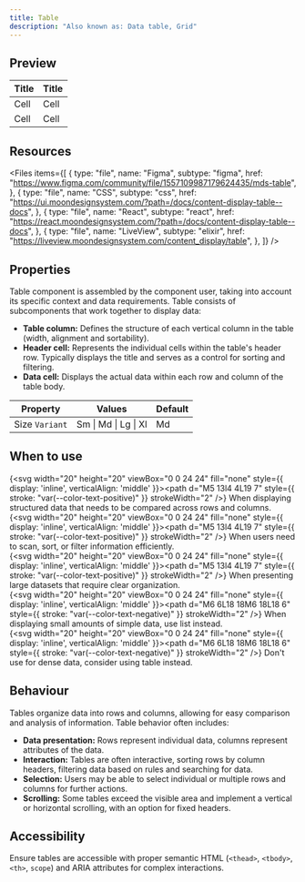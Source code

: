 ```yaml
---
title: Table
description: "Also known as: Data table, Grid"
---
```


## Preview

<div className="w-full bg-primary h-[320px] flex items-center justify-center border border-primary gap-4 not-prose">
  <table className="moon-table w-[320px]">
    <thead>
      <tr>
        <th>Title</th>
        <th>Title</th>
      </tr>
    </thead>
    <tbody>
      <tr>
        <td>Cell</td>
        <td>Cell</td>
      </tr>
      <tr>
        <td>Cell</td>
        <td>Cell</td>
      </tr>
    </tbody>
  </table>
</div>

## Resources

<Files
  items={[
    {
      type: "file",
      name: "Figma",
      subtype: "figma",
      href: "https://www.figma.com/community/file/1557109987179624435/mds-table",
    },
    {
      type: "file",
      name: "CSS",
      subtype: "css",
      href: "https://ui.moondesignsystem.com/?path=/docs/content-display-table--docs",
    },
    {
      type: "file",
      name: "React",
      subtype: "react",
      href: "https://react.moondesignsystem.com/?path=/docs/content-display-table--docs",
    },
    {
      type: "file",
      name: "LiveView",
      subtype: "elixir",
      href: "https://liveview.moondesignsystem.com/content_display/table",
    },
  ]}
/>

## Properties

Table component is assembled by the component user, taking into account its specific context and data requirements. Table consists of subcomponents that work together to display data:

- **Table column:** Defines the structure of each vertical column in the table (width, alignment and sortability).
- **Header cell:** Represents the individual cells within the table's header row. Typically displays the title and serves as a control for sorting and filtering.
- **Data cell:** Displays the actual data within each row and column of the table body.

| **Property**   | **Values**           | **Default** |
| -------------- | -------------------- | ----------- |
| Size `Variant` | Sm \| Md \| Lg \| Xl | Md          |

## When to use

{<svg width="20" height="20" viewBox="0 0 24 24" fill="none" style={{ display: 'inline', verticalAlign: 'middle' }}><path d="M5 13l4 4L19 7" style={{ stroke: "var(--color-text-positive)" }} strokeWidth="2" /></svg>} When displaying structured data that needs to be compared across rows and columns. <br/>
{<svg width="20" height="20" viewBox="0 0 24 24" fill="none" style={{ display: 'inline', verticalAlign: 'middle' }}><path d="M5 13l4 4L19 7" style={{ stroke: "var(--color-text-positive)" }} strokeWidth="2" /></svg>} When users need to scan, sort, or filter information efficiently. <br/>
{<svg width="20" height="20" viewBox="0 0 24 24" fill="none" style={{ display: 'inline', verticalAlign: 'middle' }}><path d="M5 13l4 4L19 7" style={{ stroke: "var(--color-text-positive)" }} strokeWidth="2" /></svg>} When presenting large datasets that require clear organization. <br/>
{<svg width="20" height="20" viewBox="0 0 24 24" fill="none" style={{ display: 'inline', verticalAlign: 'middle' }}><path d="M6 6L18 18M6 18L18 6" style={{ stroke: "var(--color-text-negative)" }} strokeWidth="2" /></svg>} When displaying small amounts of simple data, use list instead. <br/>
{<svg width="20" height="20" viewBox="0 0 24 24" fill="none" style={{ display: 'inline', verticalAlign: 'middle' }}><path d="M6 6L18 18M6 18L18 6" style={{ stroke: "var(--color-text-negative)" }} strokeWidth="2" /></svg>} Don't use for dense data, consider using table instead. <br/>

## Behaviour

Tables organize data into rows and columns, allowing for easy comparison and analysis of information. Table behavior often includes:

- **Data presentation:** Rows represent individual data, columns represent attributes of the data.
- **Interaction:** Tables are often interactive, sorting rows by column headers, filtering data based on rules and searching for data.
- **Selection:** Users may be able to select individual or multiple rows and columns for further actions.
- **Scrolling:** Some tables exceed the visible area and implement a vertical or horizontal scrolling, with an option for fixed headers.

## Accessibility

Ensure tables are accessible with proper semantic HTML (`<thead>`, `<tbody>`, `<th>`, `scope`) and ARIA attributes for complex interactions.
